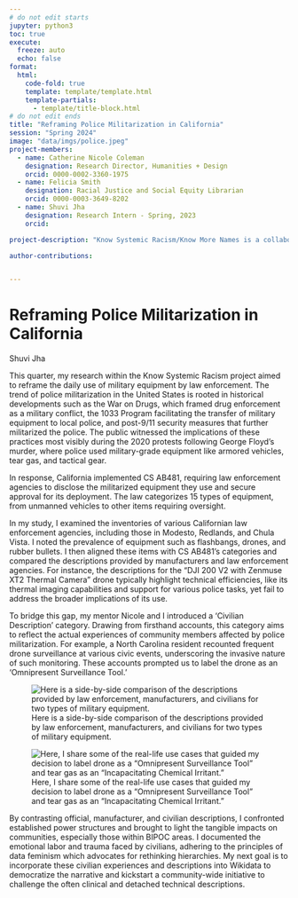 ```yaml
---
# do not edit starts
jupyter: python3
toc: true
execute: 
  freeze: auto
  echo: false
format:
  html:
    code-fold: true
    template: template/template.html
    template-partials: 
      - template/title-block.html
# do not edit ends
title: "Reframing Police Militarization in California"
session: "Spring 2024"
image: "data/imgs/police.jpeg"
project-members: 
  - name: Catherine Nicole Coleman 
    designation: Research Director, Humanities + Design
    orcid: 0000-0002-3360-1975
  - name: Felicia Smith 
    designation: Racial Justice and Social Equity Librarian
    orcid: 0000-0003-3649-8202
  - name: Shuvi Jha
    designation: Research Intern - Spring, 2023
    orcid:

project-description: "Know Systemic Racism/Know More Names is a collaboration between Know Systemic Racism led by Felicia Smith, Racial Justice and social equity librarian at Stanford, and the CESTA lab Humanities + Design. The goal of the project is to design tools grounded in library practices to critically assess and undermine the racism that has been built into our social, political, technological systems. The work is guided by three core principles of Know Systemic Racism: Show interconnections; humanize the harm; communicate with the public. In Spring 2024, Research Intern Shuvi Jha contributed to a project developed in collaboration with the American Friends Service Committee to bring personal experience to the categorization and description that defines military equipment used by California law enforcement."

author-contributions:


---
```

# Reframing Police Militarization in California
:::{.article-author}
Shuvi Jha
:::
This quarter, my research within the Know Systemic Racism project aimed to reframe the daily use of military equipment by law enforcement. The trend of police militarization in the United States is rooted in historical developments such as the War on Drugs, which framed drug enforcement as a military conflict, the 1033 Program facilitating the transfer of military equipment to local police, and post-9/11 security measures that further militarized the police. The public witnessed the implications of these practices most visibly during the 2020 protests following George Floyd's murder, where police used military-grade equipment like armored vehicles, tear gas, and tactical gear.

In response, California implemented CS AB481, requiring law enforcement agencies to disclose the militarized equipment they use and secure approval for its deployment. The law categorizes 15 types of equipment, from unmanned vehicles to other items requiring oversight.

In my study, I examined the inventories of various Californian law enforcement agencies, including those in Modesto, Redlands, and Chula Vista. I noted the prevalence of equipment such as flashbangs, drones, and rubber bullets. I then aligned these items with CS AB481's categories and compared the descriptions provided by manufacturers and law enforcement agencies. For instance, the descriptions for the “DJI 200 V2 with Zenmuse XT2 Thermal Camera” drone typically highlight technical efficiencies, like its thermal imaging capabilities and support for various police tasks, yet fail to address the broader implications of its use.

To bridge this gap, my mentor Nicole and I introduced a 'Civilian Description' category. Drawing from firsthand accounts, this category aims to reflect the actual experiences of community members affected by police militarization. For example, a North Carolina resident recounted frequent drone surveillance at various civic events, underscoring the invasive nature of such monitoring. These accounts prompted us to label the drone as an 'Omnipresent Surveillance Tool.' 

![Here is a side-by-side comparison of the descriptions provided by law enforcement, manufacturers, and civilians for two types of military equipment.](data/imgs/category.png)

![Here, I share some of the real-life use cases that guided my decision to label drone as a "Omnipresent Surveillance Tool" and tear gas as an "Incapacitating Chemical Irritant."](data/imgs/useCases.png)


By contrasting official, manufacturer, and civilian descriptions, I confronted established power structures and brought to light the tangible impacts on communities, especially those within BIPOC areas. I documented the emotional labor and trauma faced by civilians, adhering to the principles of data feminism which advocates for rethinking hierarchies. My next goal is to incorporate these civilian experiences and descriptions into Wikidata to democratize the narrative and kickstart a community-wide initiative to challenge the often clinical and detached technical descriptions.

